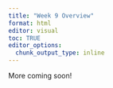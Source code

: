 ```yaml
---
title: "Week 9 Overview"
format: html
editor: visual
toc: TRUE
editor_options: 
  chunk_output_type: inline
---
```


More coming soon!
